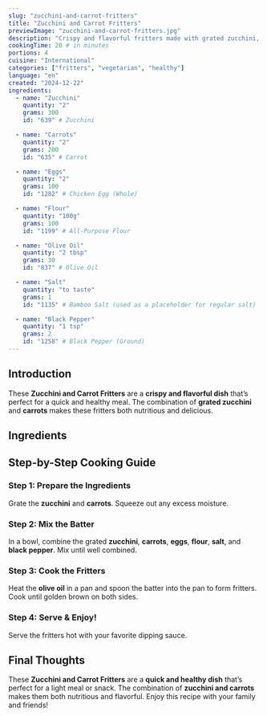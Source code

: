 ```yaml
---
slug: "zucchini-and-carrot-fritters"
title: "Zucchini and Carrot Fritters"
previewImage: "zucchini-and-carrot-fritters.jpg"
description: "Crispy and flavorful fritters made with grated zucchini, carrots, and a touch of seasoning."
cookingTime: 20 # in minutes
portions: 4
cuisine: "International"
categories: ["fritters", "vegetarian", "healthy"]
language: "en"
created: "2024-12-22"
ingredients:
  - name: "Zucchini"
    quantity: "2"
    grams: 300
    id: "639" # Zucchini

  - name: "Carrots"
    quantity: "2"
    grams: 200
    id: "635" # Carrot

  - name: "Eggs"
    quantity: "2"
    grams: 100
    id: "1282" # Chicken Egg (Whole)

  - name: "Flour"
    quantity: "100g"
    grams: 100
    id: "1199" # All-Purpose Flour

  - name: "Olive Oil"
    quantity: "2 tbsp"
    grams: 30
    id: "837" # Olive Oil

  - name: "Salt"
    quantity: "to taste"
    grams: 1
    id: "1135" # Bamboo Salt (used as a placeholder for regular salt)

  - name: "Black Pepper"
    quantity: "1 tsp"
    grams: 2
    id: "1258" # Black Pepper (Ground)
---
```



## Introduction

These **Zucchini and Carrot Fritters** are a **crispy and flavorful dish** that’s perfect for a quick and healthy meal. The combination of **grated zucchini** and **carrots** makes these fritters both nutritious and delicious.

## Ingredients

<IngredientsList
  ingredients={frontmatter.ingredients}
  portions={frontmatter.portions}
/>

## Step-by-Step Cooking Guide

### Step 1: Prepare the Ingredients

Grate the **zucchini** and **carrots**. Squeeze out any excess moisture.

<CookingStep
  action="kitchenAppliances-grater-zucchini"
  alt="Grate ingredients"
/>

### Step 2: Mix the Batter

In a bowl, combine the grated **zucchini**, **carrots**, **eggs**, **flour**, **salt**, and **black pepper**. Mix until well combined.

<CookingStep action="mixing-bowl-vegetables-fritters" alt="Mix ingredients" />

### Step 3: Cook the Fritters

Heat the **olive oil** in a pan and spoon the batter into the pan to form fritters. Cook until golden brown on both sides.

<CookingStep action="frying-placki" alt="Frying Fritters" />

### Step 4: Serve & Enjoy!

Serve the fritters hot with your favorite dipping sauce.

## Final Thoughts

These **Zucchini and Carrot Fritters** are a **quick and healthy dish** that’s perfect for a light meal or snack. The combination of **zucchini and carrots** makes them both nutritious and flavorful. Enjoy this recipe with your family and friends!

<NutritionFacts ingredients={frontmatter.ingredients} />
